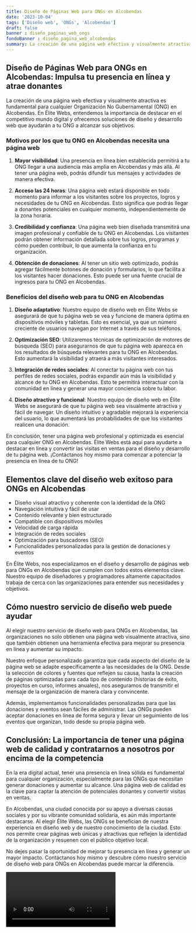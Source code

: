 ```yaml
---
title: Diseño de Páginas Web para ONGs en Alcobendas
date: '2023-10-04'
tags: ['Diseño web', 'ONGs', 'Alcobendas']
draft: false
banner : diseño_paginas_web_ongs
fondoBanner : diseño_pagina_web_alcobendas
summary: La creación de una página web efectiva y visualmente atractiva es fundamental para cualquier Organización No Gubernamental (ONG) en Alcobendas. En Élite Webs, entendemos la importancia de destacar en el competitivo mundo digital y ofrecemos soluciones de diseño y desarrollo web que ayudarán a tu ONG a alcanzar sus objetivos.
---
```


## Diseño de Páginas Web para ONGs en Alcobendas: Impulsa tu presencia en línea y atrae donantes

La creación de una página web efectiva y visualmente atractiva es fundamental para cualquier Organización No Gubernamental (ONG) en Alcobendas. En Élite Webs, entendemos la importancia de destacar en el competitivo mundo digital y ofrecemos soluciones de diseño y desarrollo web que ayudarán a tu ONG a alcanzar sus objetivos.

### Motivos por los que tu ONG en Alcobendas necesita una página web

1. **Mayor visibilidad**: Una presencia en línea bien establecida permitirá a tu ONG llegar a una audiencia más amplia en Alcobendas y más allá. Al tener una página web, podrás difundir tus mensajes y actividades de manera efectiva.

2. **Acceso las 24 horas**: Una página web estará disponible en todo momento para informar a los visitantes sobre los proyectos, logros y necesidades de tu ONG en Alcobendas. Esto significa que podrás llegar a donantes potenciales en cualquier momento, independientemente de la zona horaria.

3. **Credibilidad y confianza**: Una página web bien diseñada transmitirá una imagen profesional y confiable de tu ONG en Alcobendas. Los visitantes podrán obtener información detallada sobre tus logros, programas y cómo pueden contribuir, lo que aumenta la confianza en tu organización.

4. **Obtención de donaciones**: Al tener un sitio web optimizado, podrás agregar fácilmente botones de donación y formularios, lo que facilita a los visitantes hacer donaciones. Esto puede ser una fuente crucial de ingresos para tu ONG en Alcobendas.

### Beneficios del diseño web para tu ONG en Alcobendas

1. **Diseño adaptativo**: Nuestro equipo de diseño web en Élite Webs se asegurará de que tu página web se vea y funcione de manera óptima en dispositivos móviles y tabletas. Esto es esencial, ya que un número creciente de usuarios navegan por Internet a través de sus teléfonos.

2. **Optimización SEO**: Utilizaremos técnicas de optimización de motores de búsqueda (SEO) para asegurarnos de que tu página web aparezca en los resultados de búsqueda relevantes para tu ONG en Alcobendas. Esto aumentará la visibilidad y atraerá a más visitantes interesados.

3. **Integración de redes sociales**: Al conectar tu página web con tus perfiles de redes sociales, podrás expandir aún más la visibilidad y alcance de tu ONG en Alcobendas. Esto te permitirá interactuar con la comunidad en línea y generar una mayor conciencia sobre tu labor.

4. **Diseño atractivo y funcional**: Nuestro equipo de diseño web en Élite Webs se asegurará de que tu página web sea visualmente atractiva y fácil de navegar. Un diseño intuitivo y agradable mejorará la experiencia del usuario, lo que aumentará las probabilidades de que los visitantes realicen una donación.

En conclusión, tener una página web profesional y optimizada es esencial para cualquier ONG en Alcobendas. Élite Webs está aquí para ayudarte a destacar en línea y convertir las visitas en ventas para el diseño y desarrollo de tu página web. ¡Contáctanos hoy mismo para comenzar a potenciar la presencia en línea de tu ONG!

<GifSeo />

<Cta />

## Elementos clave del diseño web exitoso para ONGs en Alcobendas

- Diseño visual atractivo y coherente con la identidad de la ONG
- Navegación intuitiva y fácil de usar
- Contenido relevante y bien estructurado
- Compatible con dispositivos móviles
- Velocidad de carga rápida
- Integración de redes sociales
- Optimización para buscadores (SEO)
- Funcionalidades personalizadas para la gestión de donaciones y eventos

En Élite Webs, nos especializamos en el diseño y desarrollo de páginas web para ONGs en Alcobendas que cumplen con todos estos elementos clave. Nuestro equipo de diseñadores y programadores altamente capacitados trabaja de cerca con las organizaciones para entender sus necesidades y objetivos.

## Cómo nuestro servicio de diseño web puede ayudar

Al elegir nuestro servicio de diseño web para ONGs en Alcobendas, las organizaciones no solo obtienen una página web visualmente atractiva, sino que también obtienen una herramienta efectiva para mejorar su presencia en línea y aumentar su impacto.

Nuestro enfoque personalizado garantiza que cada aspecto del diseño de la página web se adapte específicamente a las necesidades de la ONG. Desde la selección de colores y fuentes que reflejen su causa, hasta la creación de páginas optimizadas para cada tipo de contenido (historias de éxito, proyectos en curso, informes anuales), nos aseguramos de transmitir el mensaje de la organización de manera clara y convincente.

Además, implementamos funcionalidades personalizadas para que las donaciones y eventos sean fáciles de administrar. Las ONGs pueden aceptar donaciones en línea de forma segura y llevar un seguimiento de los eventos que organizan, todo desde su propia página web.

## Conclusión: La importancia de tener una página web de calidad y contratarnos a nosotros por encima de la competencia

En la era digital actual, tener una presencia en línea sólida es fundamental para cualquier organización, especialmente para las ONGs que necesitan generar donaciones y aumentar su alcance. Una página web de calidad es la clave para captar la atención de potenciales donantes y convertir visitas en ventas.

En Alcobendas, una ciudad conocida por su apoyo a diversas causas sociales y por su vibrante comunidad solidaria, es aún más importante destacarse. Al elegir Élite Webs, las ONGs se benefician de nuestra experiencia en diseño web y de nuestro conocimiento de la ciudad. Esto nos permite crear páginas web únicas y atractivas que reflejen la identidad de la organización y resuenen con el público objetivo local.

No dejes pasar la oportunidad de mejorar tu presencia en línea y generar un mayor impacto. Contáctanos hoy mismo y descubre cómo nuestro servicio de diseño web para ONGs en Alcobendas puede marcar la diferencia.

<Video />

<CtaBot job='ONGs' city='Alcobendas'/>

<Gmaps query='Alcobendas+españa+maps' />